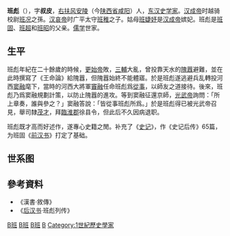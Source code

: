 {{unreferenced|time=2012-5-22}}
'''班彪'''（{{bd|3年||54年||}}），字'''叔皮'''，[[右扶风|右扶风]][[安陵|安陵]]（今[[陕西省|陕西省]][[咸阳|咸阳]]）人，[[东汉|东汉]][[史学家列表|史学家]]。[[汉成帝|汉成帝]]时越骑校尉[[班况|班况]]之孫。[[汉哀帝|汉哀帝]]时广平太守[[班稚|班稚]]之子。姑母[[班婕妤|班婕妤]]是[[汉成帝|汉成帝]]嫔妃。班彪是[[班固|班固]]、[[班超|班超]]和[[班昭|班昭]]的父亲。[[儒学|儒学]]世家。

== 生平 ==
班彪年紀在二十餘歲的時候，[[更始帝|更始帝]]敗，[[三輔|三輔]]大亂，曾投靠天水的[[隗囂|隗囂]]避難，並在此時撰寫了《王命論》給隗囂，但隗囂始終不能體寤。於是班彪遂逃避兵乱轉投河西[[窦融|窦融]]麾下，當時的河西大將軍[[竇融|竇融]]任命班彪爲[[從事|從事]]，以師友之道接待。後來，班彪乃爲窦融規劃計策，以防止隗囂的進攻。等到窦融征還京師，[[漢光武帝|光武帝]]詢問：「所上章奏，誰與參之？」窦融答說：「皆從事班彪所爲。」於是班彪得已被光武帝召見，舉司隸[[茂才|茂才]]，拜[[臨淮郡|臨淮郡]]徐县令，但此后不久因病退职。

班彪既才高而好述作，遂專心史籍之閒。补充了《[[史记|史记]]》，作《史记后传》65篇，为班固《[[前汉书|前汉书]]》打定了基础。

==世系图==
<Center>
{{familytree/start}}
{{familytree | | | | | | | | | Yi |Yi=[[班壹|班壹]]}}
{{familytree | | | | | | | | | |!|}}
{{familytree | | | | | | | | | Ru |Ru=[[班孺|班孺]]}}
{{familytree | | | | | | | | | |!|}}
{{familytree | | | | | | | | | Zh |Zh=[[班长_(西汉)|班长]]}}
{{familytree | | | | | | | | | |!|}}
{{familytree | | | | | | | | | Hu |Hu =[[班回|班回]]}}
{{familytree | | | | | | | | | |!|}}
{{familytree | | | | | | | | | Ku |Ku=[[班况|班况]]}}
{{familytree | |,|-|-|-|v|-|-|-|+|-|-|-|.| |}}
{{familytree | Bo | | Li | | Zh | | Ju |Bo=[[班伯|班伯]]|Li=[[班斿|班斿]]|Zh=[[班稚|班稚]]|Ju=[[班婕妤|班婕妤]]}}
{{familytree | | | | | |!| | | |!|}}
{{familytree | | | | | Si | | Bi |Si=[[班嗣|班嗣]]|Bi=[[班彪|班彪]]}}
{{familytree | | | | | |,|-|-|-|+|-|-|-|.|}}
{{familytree | | | | | Gu | | Ch | | Zh |Gu=[[班固|班固]]|Ch=定远侯[[班超|班超]]|Zh=[[班昭|班昭]]}}
{{familytree | | | | | | | | | |)|-|-|-|.|}}
{{familytree | | | | | | | | | Xi | | Yo |Xi=定远侯[[班雄|班雄]]|Yo=[[班勇|班勇]]}}
{{familytree | | | | | | | | | |!|}}
{{familytree | | | | | | | | | Sh |Sh=定远侯[[班始|班始]]}}
{{familytree/end}}
</Center>


==參考資料==
*《漢書·敘傳》
*《[[后汉书|后汉书]]·班彪列传》

{{wikisource|後漢書/卷40上|後漢書班彪列传}}
{{wikisource-author}}

{{Authority control}}
[[Category:漢朝歷史學家|B班]]
[[Category:東漢政治人物|B班]]
[[Category:咸阳人|B班]]
[[Category:班姓|B]]
[[Category:1世紀歷史學家|Category:1世紀歷史學家]]